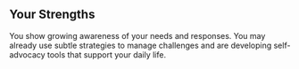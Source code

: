 ## Your Strengths

You show growing awareness of your needs and responses. You may already use subtle strategies to manage challenges and are developing self-advocacy tools that support your daily life.